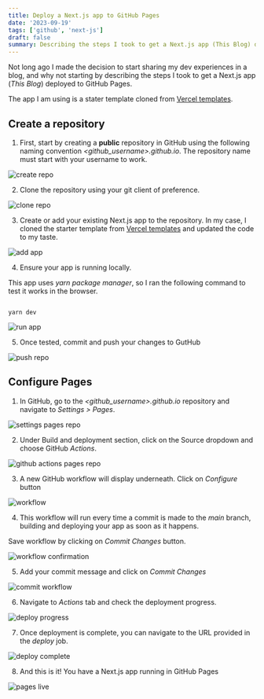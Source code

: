 ```yaml
--- 
title: Deploy a Next.js app to GitHub Pages 
date: '2023-09-19' 
tags: ['github', 'next-js'] 
draft: false 
summary: Describing the steps I took to get a Next.js app (This Blog) deployed to GitHub Pages. 
--- 
```



Not long ago I made the decision to start sharing my dev experiences in a blog, and why not starting by describing the steps I took to get a Next.js app (_This Blog_) deployed to GitHub Pages.  


The app I am using is a stater template cloned from [Vercel templates](https://vercel.com/templates/next.js/tailwind-css-starter-blog). 

  

## Create a repository 
 

1. First, start by creating a **public** repository in GitHub using the following naming convention _\<github_username\>.github.io_. The repository name must start with your username to work. 


![create repo](/static/images/create-page-github/1_create_repo.png) 

  
2. Clone the repository using your git client of preference. 

![clone repo](/static/images/create-page-github/2_clone_repo.png) 


3. Create or add your existing Next.js app to the repository. In my case, I cloned the starter template from [Vercel templates](https://vercel.com/templates/next.js/tailwind-css-starter-blog) and updated the code to my taste. 

  
![add app](/static/images/create-page-github/3_add_nextjs_app.png) 


4. Ensure your app is running locally.  

This app uses _yarn package manager_, so I ran the following command to test it works in the browser. 


``` script 

yarn dev 

``` 


![run app](/static/images/create-page-github/4_run_app_local.png) 

  
5. Once tested, commit and push your changes to GutHub 


![push repo](/static/images/create-page-github/5_push_repo.png) 

  


## Configure Pages 


1. In GitHub, go to the _\<github_username\>.github.io_ repository and navigate to _Settings > Pages_. 


![settings pages repo](/static/images/create-page-github/6_settings_pages.png) 


2. Under Build and deployment section, click on the Source dropdown and choose GitHub _Actions_. 


![github actions pages repo](/static/images/create-page-github/7_github_actions.png) 


3. A new GitHub workflow will display underneath. Click on _Configure_ button 


![workflow](/static/images/create-page-github/8_workflow.png) 

  
4. This workflow will run every time a commit is made to the *main* branch, building and deploying your app as soon as it happens.  

Save workflow by clicking on _Commit Changes_ button. 


![workflow confirmation](/static/images/create-page-github/9_workflow_confirmation.png) 

  
5. Add your commit message and click on _Commit Changes_ 


![commit workflow](/static/images/create-page-github/10_commit_workflow.png) 


6. Navigate to _Actions_ tab and check the deployment progress. 

  
![deploy progress](/static/images/create-page-github/11_deploy_progress.png) 

  
7. Once deployment is complete, you can navigate to the URL provided in the _deploy_ job. 

  
![deploy complete](/static/images/create-page-github/12_deploy_complete.png) 


8. And this is it! You have a Next.js app running in GitHub Pages 


![pages live](/static/images/create-page-github/13_pages_live.png) 
